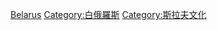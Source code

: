 {{Commons cat|Culture of Belarus}}

[[Category:欧洲各国文化|Belarus]]
[[Category:白俄羅斯|Category:白俄羅斯]]
[[Category:斯拉夫文化|Category:斯拉夫文化]]